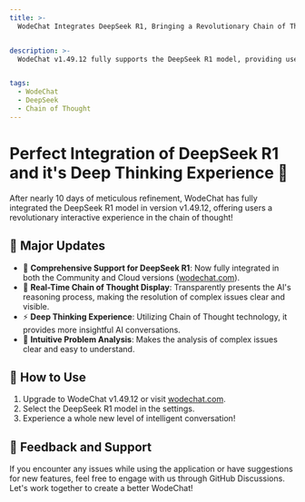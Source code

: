 ```yaml
---
title: >-
  WodeChat Integrates DeepSeek R1, Bringing a Revolutionary Chain of Thought Experience


description: >-
  WodeChat v1.49.12 fully supports the DeepSeek R1 model, providing users with an unprecedented interactive experience in the chain of thought.


tags:
  - WodeChat
  - DeepSeek
  - Chain of Thought
---
```


# Perfect Integration of DeepSeek R1 and it's Deep Thinking Experience 🎉

After nearly 10 days of meticulous refinement, WodeChat has fully integrated the DeepSeek R1 model in version v1.49.12, offering users a revolutionary interactive experience in the chain of thought!

## 🚀 Major Updates

- 🤯 **Comprehensive Support for DeepSeek R1**: Now fully integrated in both the Community and Cloud versions ([wodechat.com](https://wodechat.com)).
- 🧠 **Real-Time Chain of Thought Display**: Transparently presents the AI's reasoning process, making the resolution of complex issues clear and visible.
- ⚡️ **Deep Thinking Experience**: Utilizing Chain of Thought technology, it provides more insightful AI conversations.
- 💫 **Intuitive Problem Analysis**: Makes the analysis of complex issues clear and easy to understand.

## 🌟 How to Use

1. Upgrade to WodeChat v1.49.12 or visit [wodechat.com](https://wodechat.com).
2. Select the DeepSeek R1 model in the settings.
3. Experience a whole new level of intelligent conversation!

## 📢 Feedback and Support

If you encounter any issues while using the application or have suggestions for new features, feel free to engage with us through GitHub Discussions. Let's work together to create a better WodeChat!
